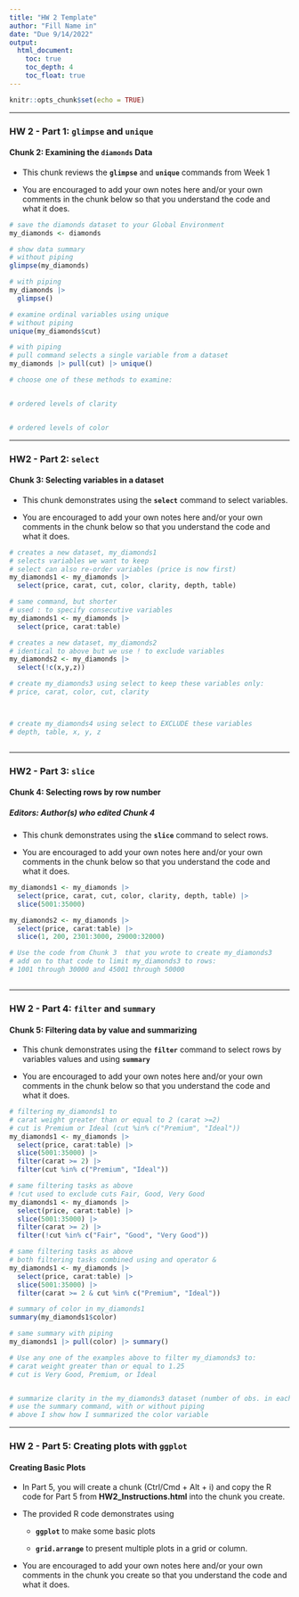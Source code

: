 ```yaml
---
title: "HW 2 Template"
author: "Fill Name in"
date: "Due 9/14/2022"
output: 
  html_document:
    toc: true
    toc_depth: 4
    toc_float: true
---
```


```r
knitr::opts_chunk$set(echo = TRUE)
```


---

### HW 2 - Part 1: **`glimpse`** and **`unique`**

#### Chunk 2: Examining the **`diamonds`** Data

- This chunk reviews the **`glimpse`** and **`unique`** commands from Week 1

- You are encouraged to add your own notes here and/or your own comments in the chunk below so that you understand the code and what it does.

```r

# save the diamonds dataset to your Global Environment
my_diamonds <- diamonds

# show data summary
# without piping
glimpse(my_diamonds)

# with piping
my_diamonds |>
  glimpse()

# examine ordinal variables using unique
# without piping
unique(my_diamonds$cut)

# with piping
# pull command selects a single variable from a dataset
my_diamonds |> pull(cut) |> unique()

# choose one of these methods to examine:


# ordered levels of clarity


# ordered levels of color


```

---

### HW2 - Part 2: **`select`**

#### Chunk 3: Selecting variables in a dataset

- This chunk demonstrates using the **`select`** command to select variables.

- You are encouraged to add your own notes here and/or your own comments in the chunk below so that you understand the code and what it does.

```r

# creates a new dataset, my_diamonds1
# selects variables we want to keep
# select can also re-order variables (price is now first)
my_diamonds1 <- my_diamonds |>
  select(price, carat, cut, color, clarity, depth, table)

# same command, but shorter
# used : to specify consecutive variables
my_diamonds1 <- my_diamonds |>
  select(price, carat:table)

# creates a new dataset, my_diamonds2
# identical to above but we use ! to exclude variables
my_diamonds2 <- my_diamonds |>
  select(!c(x,y,z))

# create my_diamonds3 using select to keep these variables only: 
# price, carat, color, cut, clarity



# create my_diamonds4 using select to EXCLUDE these variables 
# depth, table, x, y, z



```

---

### HW2 - Part 3: **`slice`**

#### Chunk 4: Selecting rows by row number

##### Editors: Author(s) who edited Chunk 4

- This chunk demonstrates using the **`slice`** command to select rows.

- You are encouraged to add your own notes here and/or your own comments in the chunk below so that you understand the code and what it does.

```r

my_diamonds1 <- my_diamonds |>
  select(price, carat, cut, color, clarity, depth, table) |>
  slice(5001:35000)

my_diamonds2 <- my_diamonds |>
  select(price, carat:table) |>
  slice(1, 200, 2301:3000, 29000:32000)

# Use the code from Chunk 3  that you wrote to create my_diamonds3
# add on to that code to limit my_diamonds3 to rows:
# 1001 through 30000 and 45001 through 50000



```

---

### HW 2 - Part 4: **`filter`** and **`summary`**

#### Chunk 5: Filtering data by value and summarizing

- This chunk demonstrates using the **`filter`** command to select rows by variables values and using **`summary`**

- You are encouraged to add your own notes here and/or your own comments in the chunk below so that you understand the code and what it does.

```r

# filtering my_diamonds1 to 
# carat weight greater than or equal to 2 (carat >=2)
# cut is Premium or Ideal (cut %in% c("Premium", "Ideal"))
my_diamonds1 <- my_diamonds |>
  select(price, carat:table) |>
  slice(5001:35000) |>
  filter(carat >= 2) |>
  filter(cut %in% c("Premium", "Ideal"))

# same filtering tasks as above
# !cut used to exclude cuts Fair, Good, Very Good
my_diamonds1 <- my_diamonds |>
  select(price, carat:table) |>
  slice(5001:35000) |>
  filter(carat >= 2) |>
  filter(!cut %in% c("Fair", "Good", "Very Good"))

# same filtering tasks as above
# both filtering tasks combined using and operator &
my_diamonds1 <- my_diamonds |>
  select(price, carat:table) |>
  slice(5001:35000) |>
  filter(carat >= 2 & cut %in% c("Premium", "Ideal")) 

# summary of color in my_diamonds1
summary(my_diamonds1$color)

# same summary with piping
my_diamonds1 |> pull(color) |> summary()

# Use any one of the examples above to filter my_diamonds3 to:
# carat weight greater than or equal to 1.25
# cut is Very Good, Premium, or Ideal 


# summarize clarity in the my_diamonds3 dataset (number of obs. in each level)
# use the summary command, with or without piping
# above I show how I summarized the color variable


```

---


### HW 2 - Part 5: Creating plots with **`ggplot`**

#### Creating Basic Plots

- In Part 5, you will create a chunk (Ctrl/Cmd + Alt + i) and copy the R code for Part 5 from **HW2_Instructions.html** into the chunk you create.

- The provided R code demonstrates using 

   - **`ggplot`** to make some basic plots
  
   -  **`grid.arrange`** to present multiple plots in a grid or column.
  
- You are encouraged to add your own notes here and/or your own comments in the chunk you create so that you understand the code and what it does.


